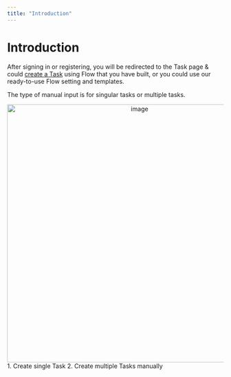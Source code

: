 ```yaml
---
title: "Introduction"
---
```


# Introduction

After signing in or registering, you will be redirected to the Task page & could [create a Task](https://web.mile.app/tasks/task) using Flow that you have built, or you could use our ready-to-use Flow setting and templates.

The type of manual input is for singular tasks or multiple tasks.

<div align="center">
  <img src="https://t3837933.p.clickup-attachments.com/t3837933/0df28957-d4cd-4b4f-ac9f-9410a6d84c2b/image.png" alt="image" width="600" />
</div> 
1. Create single Task 
2. Create multiple Tasks manually
